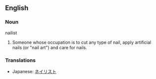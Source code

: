 ==English==

===Noun===
nailist

# Someone whose occupation is to cut any type of nail, apply artificial nails (or "nail art") and care for nails. 

===Translations===
*Japanese: [[ネイリスト]]
